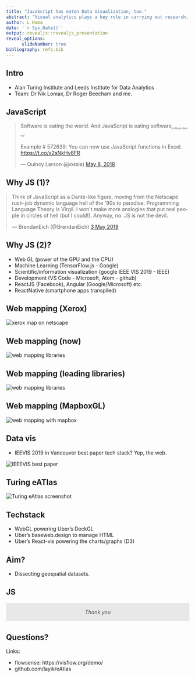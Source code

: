 ```yaml
---
title: "JavaScript has eaten Data Visualization, too."
abstract: "Visual analytics plays a key role in carrying out research. At Leeds Institute for Data Analytics I find myself writing JavaScript (React) directly than going through R or Python to visualize data-sets I work with. Data Visualization is an essential if not the end product of data analytics. I have been writing React code for three years. Prior to that it was Java, Python and Objective C mostly for Android and iOS. My current project is an eAtlas web application for the Alan Turing Institute, which is written in React to visualize geospatial data-sets. It is based on a framework I have been working on which relies on R and React."
author: L Hama
date: '`r Sys.Date()`'
output: revealjs::revealjs_presentation
reveal_options:
      slideNumber: true
bibliography: refs.bib
---
```


## Intro
- Alan Turing Institute and Leeds Institute for Data Analytics
- Team: Dr Nik Lomax, Dr Roger Beecham and me.

## JavaScript
<blockquote class="twitter-tweet"><p lang="en" dir="ltr">Software is eating the world. And JavaScript is eating software<sub style="font-size:0.5em">incldues data vis</sub>. <br><br>Example # 572639: You can now use JavaScript functions in Excel. <a href="https://t.co/x2sNkHv8FR">https://t.co/x2sNkHv8FR</a></p>&mdash; Quincy Larson (@ossia) <a href="https://twitter.com/ossia/status/993856509632303105?ref_src=twsrc%5Etfw">May 8, 2018</a></blockquote> <script async src="https://platform.twitter.com/widgets.js" charset="utf-8"></script> 

## Why JS (1)?

<blockquote style="margin:auto" class="twitter-tweet" data-lang="en-gb"><p lang="en" dir="ltr">Think of JavaScript as a Dante-like figure, moving from the Netscape rush-job dynamic language hell of the &#39;90s to paradise. Programming Language Theory is Virgil. I won&#39;t make more analogies that put real people in circles of hell (but I could!). Anyway, no: JS is not the devil.</p>&mdash; BrendanEich (@BrendanEich) <a href="https://twitter.com/BrendanEich/status/1124292439358025728?ref_src=twsrc%5Etfw">3 May 2019</a></blockquote> <script async src="https://platform.twitter.com/widgets.js" charset="utf-8"></script> 


## Why JS (2)?
- Web GL (power of the GPU and the CPU)
- Machine Learning (TensorFlow.js - Google)
- Scientific/information visualization (google IEEE VIS 2019 - IEEE)
- Development (VS Code - Microsoft, Atom - github)
- ReactJS (Facebook), Angular (Google/Microsoft) etc.
- ReactNative (smartphone apps transpiled)

## Web mapping (Xerox)
<img style="max-height:640px" src="http://www.nic.funet.fi/index/FUNET/history/internet/en/xeroxmap.jpg" alt="xerox map on netscape"/>

## Web mapping (now)
<img style="max-height:640px" src="https://i.stack.imgur.com/JBs6V.png" alt="web mapping libraries" />

## Web mapping (leading libraries)
<img style="max-height:640px" src="https://user-images.githubusercontent.com/408568/69232911-cf042c80-0b83-11ea-9631-d322f5510b26.png" alt="web mapping libraries" />

## Web mapping (MapboxGL)
<img style="max-height:640px" src="https://user-images.githubusercontent.com/408568/69232910-cf042c80-0b83-11ea-9320-1051bbc874b2.png" alt="web mapping with mapbox" />

## Data vis

- IEEVIS 2019 in Vancouver best paper tech stack? Yep, the web.

<img style="max-height:640px" src="https://visflow.org/assets/img/highlight-selection.d60f4d6f.png" alt = "IEEEVIS best paper"/>

## Turing eATlas
<img style="max-height:640px" src="https://user-images.githubusercontent.com/408568/66118004-44646f80-e5cd-11e9-98fa-c319c9b42bf3.png" alt="Turing eAtlas screenshot" />

## Techstack
- WebGL powering Uber's DeckGL
- Uber's baseweb.design to manage HTML
- Uber's React-vis powering the charts/graphs (D3)

## Aim?
- Dissecting geospatial datasets.
  
## JS 
<p class="box">Thank you</p>

## Questions? 

Links:

- flowsense: https://visflow.org/demo/
- github.com/layik/eAtlas

<style>
.box {
    border-radius: 3px;
    position: relative;  /*  <--- */
    font-style: italic;
    text-align: center;
    padding: 1rem 1.2rem;
    /* width: 80%;   create space for the quotes */
    color: #4a4a4a;
    margin: 1rem auto 2rem;
    color: #4a4a4a;
    background: #E8E8E8;
}
/* -- create the quotation marks -- */
.box:before,
.box:after{
    font-family: FontAwesome;
    position: absolute;
    /* -- inside the relative position of blockquote -- */
    top: 13px;
    color: #E8E8E8;
    font-size: 34px;
}
.box:before{
    content: "\f10d";
    margin-right: 13px;
    right: 100%;
}
.box:after{
    content: "\f10e";
    margin-left: 13px;
    left: 100%;  
}
</style>
